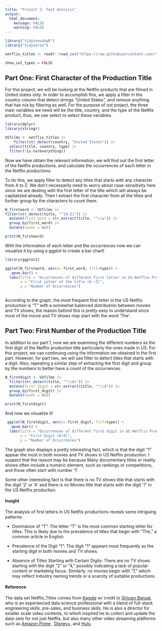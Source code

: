 ```yaml
---
title: "Project 2: Text Analysis"
output:
  html_document:
    message: FALSE
    warning: FALSE
---
```


```r
library("tidytuesdayR")
library("tidyverse")

netflix_titles <- readr::read_csv('https://raw.githubusercontent.com/rfordatascience/tidytuesday/master/data/2021/2021-04-20/netflix_titles.csv')

show_col_types = FALSE
```

## Part One: First Character of the Production Title

For this project, we will be looking at the Netflix products that are filmed in United states only. In order to accomplish this, we apply a filter in the country column that detect strings "United States", and remove anything that has n/a by filtering as well. For the purpose of out project, the three main variables we need will be the title, country, and the type of the Netflix product, thus, we use select to select these variables.

```r
library(dplyr)
library(stringr)

USfilms <- netflix_titles |>
    filter(str_detect(country, "United States")) |>
  select(title, country, type) |> 
  filter(!is.na(everything))
```

Now we have obtain the relevant information, we will find out the first letter of the Netflix productions, and calculate the occurrences of each letter in the Netflix productions.

To do this, we apply filter to detect any titles that starts with any character from A to Z. We don't necessarily need to worry about case-sensitivity here since we are dealing with the first letter of the title which will always be capitalized already. Then I extract the first character from all the titles and further group by the characters to count them.

```r
N_firstword <- USfilms |>
filter(str_detect(title, "^[A-Z]")) |>
  mutate(first_word = str_extract(title, "^\\w")) |>
  group_by(first_word) |>
  mutate(count = n())

print(N_firstword)
```

With the information of each letter and the occurrences now we can visualize it by using a ggplot to create a bar chart!

```r
library(ggplot2)

ggplot(N_firstword, aes(x= first_word, fill=type)) +
   geom_bar() +
  labs(title = "Occurrences of different first letter in US Netflix Productions",
       x = "First Letter of the title (A ~Z)",
       y = "Number of Occurrences") 
 
```

According to the graph, the most frequent first letter in the US Netflix production is "T" with a somewhat balanced distribution between movies and TV shows, the reason behind this is pretty easy to understand since most of the movie and TV shows may start with the word 'The'.

## Part Two: First Number of the Production Title

In addition to our part 1, now we are examining the different numbers as the first digit of the Netflix production title particularly the ones made in US. For this project, we can continuing using the information we obtained in the first part. However, for part two, we will use filter to detect titles that starts with a digit. Also, repeating a similar step of extracting the first digit and group by the numbers to better have a count of the occurrences.

```r
N_firstdigit <- USfilms |>
  filter(str_detect(title, "^\\d+")) |>
  mutate(first_digit = str_extract(title, "^\\d")) |>
  group_by(first_digit) |>
  mutate(count = n())

print(N_firstdigit)
```

And now we visualize it!

```r
 ggplot(N_firstdigit, aes(x= first_digit, fill=type)) +
   geom_bar() +
  labs(title = "Occurrences of different first digit in US Netflix Productions",
       x = "First Digit (0~9)",
       y = "Number of Occurrences") 
```

The graph also displays a pretty interesting fact, which is that the digit "1" appear the most in both movies and TV shows in US Netflix production. I suspect that the reason may be because Many documentary titles or reality shows often include a numeric element, such as rankings or competitions, and those often start with number '1'.

Some other interesting fact is that there is no TV shows title that starts with the digit '2' or '4' and there is no Movies title that starts with the digit '7' in the US Netflix production.

#### Insight

The analysis of first letters in US Netflix productions reveals some intriguing patterns:

-   Dominance of "T": The letter "T" is the most common starting letter for titles. This is likely due to the prevalence of titles that begin with "The," a common article in English.

-   Prevalence of the Digit "1": The digit "1" appears most frequently as the starting digit in both movies and TV shows.

-   Absence of Titles Starting with Certain Digits: There are no TV shows starting with the digit "2" or "4," possibly indicating a lack of popular content or marketing focus. Similarly, no movies begin with "7," which may reflect industry naming trends or a scarcity of suitable productions.

#### Reference

The data set Netflix_Titles comes from [Kaggle](https://www.kaggle.com/datasets/shivamb/netflix-shows) w/ credit to [Shivam Bansal](https://www.kaggle.com/shivamb), who is an experienced data science professional with a blend of full-stack engineering skills, pre-sales, and business skills. He is also a director for smaller scale video contents, to which inspired he to collect and update the data-sets for not just Netflix, but also many other video streaming platforms such as [Amazon Prime](https://www.kaggle.com/datasets/shivamb/amazon-prime-movies-and-tv-shows) , [Disney+](https://www.kaggle.com/datasets/shivamb/disney-movies-and-tv-shows), and [Hulu](https://www.kaggle.com/datasets/shivamb/hulu-movies-and-tv-shows).
